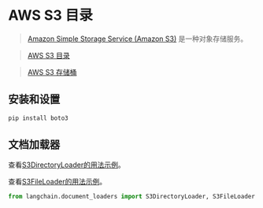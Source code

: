 # AWS S3 目录

>[Amazon Simple Storage Service (Amazon S3)](https://docs.aws.amazon.com/zh_cn/AmazonS3/latest/userguide/using-folders.html) 是一种对象存储服务。

>[AWS S3 目录](https://docs.aws.amazon.com/zh_cn/AmazonS3/latest/userguide/using-folders.html)

>[AWS S3 存储桶](https://docs.aws.amazon.com/zh_cn/AmazonS3/latest/userguide/UsingBucket.html)


## 安装和设置

```bash
pip install boto3
```


## 文档加载器

查看[S3DirectoryLoader的用法示例](/docs/modules/data_connection/document_loaders/integrations/aws_s3_directory.html)。

查看[S3FileLoader的用法示例](/docs/modules/data_connection/document_loaders/integrations/aws_s3_file.html)。

```python
from langchain.document_loaders import S3DirectoryLoader, S3FileLoader
```
